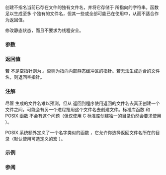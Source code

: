 {{cpp/title|tmpnam}}
{{cpp/io/c/navbar}}
{{ddcl|header=cstdio|
char* tmpnam( char* filename );
}}

创建不指名当前已存在文件的独有文件名，并将它存储于 {{c|filename}} 所指向的字符串。函数足以生成至多 {{lc|TMP_MAX}} 个独有的文件名，但其一些或全部可能已在使用中，从而不适合作为返回值。

{{lc|std::tmpnam}} 修改静态状态，而且不要求为线程安全。

===参数===
{{par begin}}
{{par|filename|指向足以保有至少 {{lc|L_tmpnam}} 个字节的字符数组的指针，用作结果缓冲区。若传递空指针，则返回指向内部静态缓冲区的指针。}}
{{par end}}

===返回值===
若 {{c|filename}} 不是空指针则为 {{c|filename}}。否则为指向内部静态缓冲区的指针。若无法生成适合的文件名，则返回空指针。

===注解===
尽管 {{lc|std::tmpnam}} 生成的文件名难以预测，但从 {{lc|std::tmpnam}} 返回到程序使用返回的文件名去真正创建一个文件之间，可能会有另一个进程抢用这个文件名去创建文件。标准库函数 {{lc|std::tmpfile}} 和 POSIX 函数 [https://pubs.opengroup.org/onlinepubs/9699919799/functions/mkdtemp.html {{tt|mkstemp}}] 不会有这个问题（但仅使用 C 标准库创建独一的目录仍然会要求使用 {{tt|std::tmpnam}}）。

POSIX 系统额外定义了一个名字类似的函数 [https://pubs.opengroup.org/onlinepubs/9699919799/functions/tempnam.html {{tt|tempnam()}}]，它允许你选择返回文件名所在的目录（默认使用可选定义的宏 [https://pubs.opengroup.org/onlinepubs/9699919799/basedefs/stdio.h.html {{tt|P_tmpdir}}]）。

===示例===
{{example
|code=
#include &lt;cstdio&gt;
#include &lt;iostream&gt;
#include &lt;string&gt;

int main()
{
    std::string name1 = std::tmpnam(nullptr);
    std::cout &lt;&lt; "临时文件名: " &lt;&lt; name1 &lt;&lt; '\n';

    char name2[L_tmpnam];
    if (std::tmpnam(name2))
        std::cout &lt;&lt; "临时文件名: " &lt;&lt; name2 &lt;&lt; '\n';
}
|p=true
|output=
临时文件名: /tmp/fileDjwifs
临时文件名: /tmp/fileEv2bfW
}}

===参阅===
{{dsc begin}}
{{dsc inc|cpp/io/c/dsc tmpfile}}
{{dsc inc|cpp/filesystem/dsc temp_directory_path}}
{{dsc see c|c/io/tmpnam}}
{{dsc end}}

{{langlinks|de|en|es|fr|it|ja|pt|ru}}